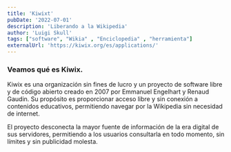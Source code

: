 ```yaml
---
title: 'Kiwixt'
pubDate: '2022-07-01'
description: 'Liberando a la Wikipedia'
author: 'Luigi Skull'
tags: ["software", "Wikia" , "Enciclopedia" , "herramienta"]
externalUrl: 'https://kiwix.org/es/applications/' 
---
```



### Veamos qué es Kiwix.


Kiwix es una organización sin fines de lucro y un proyecto de software libre y de código abierto creado en 2007 por Emmanuel Engelhart y Renaud Gaudin. Su propósito es proporcionar acceso libre y sin conexión a contenidos educativos, permitiendo navegar por la Wikipedia sin necesidad de internet.

El proyecto desconecta la mayor fuente de información de la era digital de sus servidores, permitiendo a los usuarios consultarla en todo momento, sin límites y sin publicidad molesta.
